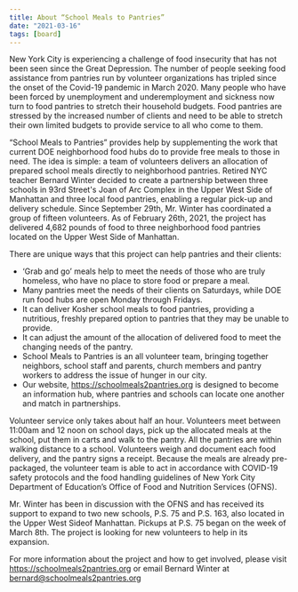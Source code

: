```yaml
---
title: About “School Meals to Pantries”
date: "2021-03-16"
tags: [board]
---
```


New York City is experiencing a challenge of food insecurity that has not been seen since the Great Depression. The number of people seeking food assistance from pantries run by volunteer organizations has tripled since the onset of the Covid-19 pandemic in March 2020. Many people who have been forced by unemployment and underemployment and sickness now turn to food pantries to stretch their household budgets. Food pantries are stressed by the increased number of clients and need to be able to stretch their own limited budgets to provide service to all who come to them.

“School Meals to Pantries” provides help by supplementing the work that current DOE neighborhood food hubs do to provide free meals to those in need. The idea is simple: a team of volunteers delivers an allocation of prepared school meals directly to neighborhood pantries. Retired NYC teacher Bernard Winter decided to create a partnership between three schools in 93rd Street's Joan of Arc Complex in the Upper West Side of Manhattan and three local food pantries, enabling a regular pick-up and delivery schedule. Since September 29th, Mr. Winter has coordinated a group of fifteen volunteers. As of February 26th, 2021, the project has delivered 4,682 pounds of food to three neighborhood food pantries located on the Upper West Side of Manhattan.

There are unique ways that this project can help pantries and their clients:

- ‘Grab and go’ meals help to meet the needs of those who are truly homeless, who have no place to store food or prepare a meal.
- Many pantries meet the needs of their clients on Saturdays, while DOE run food hubs are open Monday through Fridays.
- It can deliver Kosher school meals to food pantries, providing a nutritious, freshly prepared option to pantries that they may be unable to provide.
- It can adjust the amount of the allocation of delivered food to meet the changing needs of the pantry.
- School Meals to Pantries is an all volunteer team, bringing together neighbors, school staff and parents, church members and pantry workers to address the issue of hunger in our city.
- Our website, https://schoolmeals2pantries.org is designed to become an information hub, where pantries and schools can locate one another and match in partnerships.

Volunteer service only takes about half an hour. Volunteers meet between 11:00am and 12 noon on school days, pick up the allocated meals at the school, put them in carts and walk to the pantry. All the pantries are within walking distance to a school. Volunteers weigh and document each food delivery, and the pantry signs a receipt. Because the meals are already pre-packaged, the volunteer team is able to act in accordance with COVID-19 safety protocols and the food handling guidelines of New York City Department of Education’s Office of Food and Nutrition Services (OFNS).

Mr. Winter has been in discussion with the OFNS and has received its support to expand to two new schools, P.S. 75 and P.S. 163, also located in the Upper West Sideof Manhattan. Pickups at P.S. 75 began on the week of March 8th. The project is looking for new volunteers to help in its expansion.

For more information about the project and how to get involved, please visit https://schoolmeals2pantries.org or email Bernard Winter at bernard@schoolmeals2pantries.org
